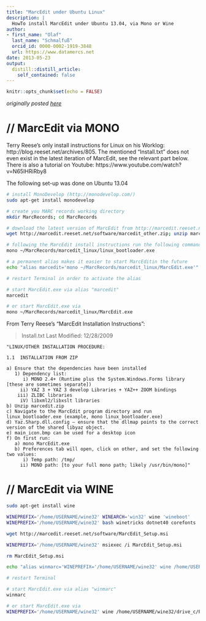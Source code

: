```yaml
---
title: "MarcEdit under Ubuntu Linux"
description: |
  HowTo install MarcEdit under Ubuntu 13.04, via Mono or Wine
author:
- first_name: "Olaf"
  last_name: "Schmalfuß"
  orcid_id: 0000-0002-1919-3848
  url: https://www.datamercs.net
date: 2013-05-23
output:
  distill::distill_article:
    self_contained: false
---
```



```r
knitr::opts_chunk$set(echo = FALSE)
```

*originally posted [here](https://sites.google.com/site/bibliolaf/home/MarcEdit-under-Ubuntu-Linux)*  

# // MarcEdit via MONO

Terry Reese's only install instructions for Linux on his Worklog: http://blog.reeset.net/archives/805. The mentioned "Install.txt" does not even exist in the latest iteration of MarcEdit, see the relevant part below.  
There is also a tutorial on Youtube: https://www.youtube.com/watch?v=N65IHRiRby8  

The following set-up was done on Ubuntu 13.04  

```bash
# install MonoDevelop (http://monodevelop.com/)
sudo apt-get install monodevelop

# create you MARC records working directory
mkdir MarcRecords; cd MarcRecords

# download the latest version of MarcEdit from http://marcedit.reeset.net/downloads and unzip
wget http://marcedit.reeset.net/software/marcedit_other.zip; unzip marcedit_other.zip; rm marcedit_other.zip

# following the MarcEdit install instructions run the following command once (also check other dependencies: http://blog.reeset.net/archives/805):
mono ~/MarcRecords/marcedit_linux/linux_bootloader.exe

# a permanent alias makes it easier to start MarcEditin the future
echo "alias marcedit='mono ~/MarcRecords/marcedit_linux/MarcEdit.exe'" >> ~/.bash_aliases

# restart Terminal in order to activate the alias

# start MarcEdit.exe via alias "marcedit"
marcedit

# or start MarcEdit.exe via
mono ~/MarcRecords/marcedit_linux/MarcEdit.exe


```
  
  
From Terry Reese's "MarcEdit Installation Instructions":
  
> Install.txt Last Modified: 12/28/2009

    "LINUX/OTHER INSTALLATION PROCEDURE:  
    
    1.1  INSTALLATION FROM ZIP  
    
    a) Ensure that the dependencies have been installed  
       1) Dependency list:  
          i) MONO 2.4+ (Runtime plus the System.Windows.Forms library [these are sometimes separate])  
         ii) YAZ 3 + YAZ 3 develop Libraries + YAZ++ ZOOM bindings  
        iii) ZLIBC libraries  
         iV) libxml2/libxslt libraries  
    b) Unzip marcedit.zip  
    c) Navigate to the MarcEdit program directory and run linux_bootloader.exe (example, mono linux_bootloader.exe)  
    d) Yaz.Sharp.dll.config — ensure that the dllmap points to the correct version of the shared libyaz object.  
    e) main_icon.bmp can be used for a desktop icon  
    f) On first run:  
       a) mono MarcEdit.exe  
       b) Preferences tab will open, click on other, and set the following two values:  
          i) Temp path: /tmp/  
         ii) MONO path: [to your full mono path; likely /usr/bin/mono]"  
  
  

# // MarcEdit via WINE

```bash
sudo apt-get install wine

WINEPREFIX='/home/USERNAME/wine32' WINEARCH='win32' wine 'wineboot'
WINEPREFIX='/home/USERNAME/wine32' bash winetricks dotnet40 corefonts

wget http://marcedit.reeset.net/software/MarcEdit_Setup.msi

WINEPREFIX='/home/USERNAME/wine32' msiexec /i MarcEdit_Setup.msi

rm MarcEdit_Setup.msi

echo "alias winmarc='WINEPREFIX='/home/USERNAME/wine32' wine /home/USERNAME/wine32/drive_c/Program\ Files/MarcEdit\ 5.0/MarcEdit.exe'" >> ~/.bash_aliases

# restart Terminal

# start MarcEdit.exe via alias "winmarc"
winmarc

# or start MarcEdit.exe via
WINEPREFIX='/home/USERNAME/wine32' wine /home/USERNAME/wine32/drive_c/Program\ Files/MarcEdit\ 5.0/MarcEdit.exe

```


